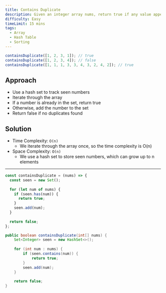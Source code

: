 ```yaml
---
title: Contains Duplicate
description: Given an integer array nums, return true if any value appears at least twice in the array, and return false if every element is distinct.
difficulty: Easy
timeLimit: 15 mins
tags:
  - Array
  - Hash Table
  - Sorting
---
```


```js title="Example"
containsDuplicate([1, 2, 3, 1]); // true
containsDuplicate([1, 2, 3, 4]); // false
containsDuplicate([1, 1, 1, 3, 3, 4, 3, 2, 4, 2]); // true
```

## Approach

- Use a hash set to track seen numbers
- Iterate through the array
- If a number is already in the set, return true
- Otherwise, add the number to the set
- Return false if no duplicates found

## Solution

- Time Complexity: `O(n)`
  - We iterate through the array once, so the time complexity is O(n)
- Space Complexity: `O(n)`
  - We use a hash set to store seen numbers, which can grow up to n elements

---

```js tab="JavaScript"
const containsDuplicate = (nums) => {
  const seen = new Set();
  
  for (let num of nums) {
    if (seen.has(num)) {
      return true;
    }
    seen.add(num);
  }
  
  return false;
};
```

```java tab="Java"
public boolean containsDuplicate(int[] nums) {
    Set<Integer> seen = new HashSet<>();
    
    for (int num : nums) {
        if (seen.contains(num)) {
            return true;
        }
        seen.add(num);
    }
    
    return false;
}
```
